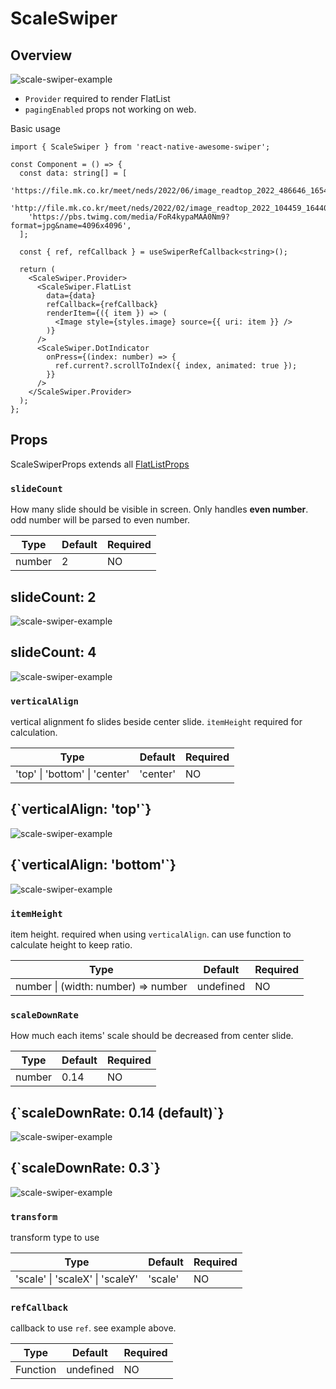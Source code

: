 
# ScaleSwiper

## Overview

<div className="sample-gif">
  <img src={gif} className="sample-gif-img" alt="scale-swiper-example" />
</div>

- `Provider` required to render FlatList
- `pagingEnabled` props not working on web.

Basic usage

```tsx title="ScaleSwiper.tsx"
import { ScaleSwiper } from 'react-native-awesome-swiper';

const Component = () => {
  const data: string[] = [
    'https://file.mk.co.kr/meet/neds/2022/06/image_readtop_2022_486646_16541333805062545.jpg',
    'http://file.mk.co.kr/meet/neds/2022/02/image_readtop_2022_104459_16440258224937758.jpg',
    'https://pbs.twimg.com/media/FoR4kypaMAA0Nm9?format=jpg&name=4096x4096',
  ];

  const { ref, refCallback } = useSwiperRefCallback<string>();

  return (
    <ScaleSwiper.Provider>
      <ScaleSwiper.FlatList
        data={data}
        refCallback={refCallback}
        renderItem={({ item }) => (
          <Image style={styles.image} source={{ uri: item }} />
        )}
      />
      <ScaleSwiper.DotIndicator
        onPress={(index: number) => {
          ref.current?.scrollToIndex({ index, animated: true });
        }}
      />
    </ScaleSwiper.Provider>
  );
};
```

## Props

ScaleSwiperProps extends all [FlatListProps](https://reactnative.dev/docs/flatlist)

### `slideCount`

How many slide should be visible in screen. Only handles **even number**. odd number will be parsed to even number.

| Type   | Default | Required |
| ------ | ------- | -------- |
| number | 2       | NO       |

<div className="sample-gif sample-gif-grid">
  <div className="sample-gif-box">
    <h2>slideCount: 2</h2>
    <img src={basic} className="sample-gif-img" alt="scale-swiper-example" />
  </div>
  <div className="sample-gif-box">
    <h2>slideCount: 4</h2>
    <img src={slide4} className="sample-gif-img" alt="scale-swiper-example" />
  </div>
</div>

### `verticalAlign`

vertical alignment fo slides beside center slide. `itemHeight` required for calculation.

| Type                          | Default  | Required |
| ----------------------------- | -------- | -------- |
| 'top' \| 'bottom' \| 'center' | 'center' | NO       |

<div className="sample-gif sample-gif-grid">
  <div className="sample-gif-box">
    <h2>{`verticalAlign: 'top'`}</h2>
    <img
      src={verticalTop}
      className="sample-gif-img"
      alt="scale-swiper-example"
    />
  </div>
  <div className="sample-gif-box">
    <h2>{`verticalAlign: 'bottom'`}</h2>
    <img
      src={verticalBottom}
      className="sample-gif-img"
      alt="scale-swiper-example"
    />
  </div>
</div>

### `itemHeight`

item height. required when using `verticalAlign`. can use function to calculate height to keep ratio.

| Type                                | Default   | Required |
| ----------------------------------- | --------- | -------- |
| number \| (width: number) => number | undefined | NO       |

### `scaleDownRate`

How much each items' scale should be decreased from center slide.

| Type   | Default | Required |
| ------ | ------- | -------- |
| number | 0.14    | NO       |

<div className="sample-gif sample-gif-grid">
  <div className="sample-gif-box">
    <h2>{`scaleDownRate: 0.14 (default)`}</h2>
    <img src={basic} className="sample-gif-img" alt="scale-swiper-example" />
  </div>
  <div className="sample-gif-box">
    <h2>{`scaleDownRate: 0.3`}</h2>
    <img
      src={scaleDown}
      className="sample-gif-img"
      alt="scale-swiper-example"
    />
  </div>
</div>

### `transform`

transform type to use

| Type                            | Default | Required |
| ------------------------------- | ------- | -------- |
| 'scale' \| 'scaleX' \| 'scaleY' | 'scale' | NO       |

### `refCallback`

callback to use `ref`. see example above.

| Type     | Default   | Required |
| -------- | --------- | -------- |
| Function | undefined | NO       |
